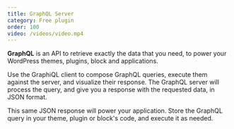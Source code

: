 ```yaml
---
title: GraphQL Server
category: Free plugin
order: 100
video: /videos/video.mp4
---
```


**GraphQL** is an API to retrieve exactly the data that you need, to power your WordPress themes, plugins, block and applications.

Use the GraphiQL client to compose GraphQL queries, execute them against the server, and visualize their response. The GraphQL server will process the query, and give you a response with the requested data, in JSON format.

This same JSON response will power your application. Store the GraphQL query in your theme, plugin or block's code, and execute it as needed.
